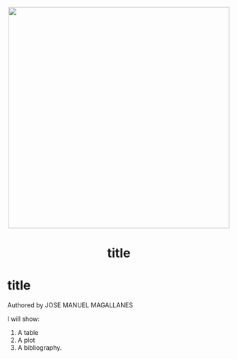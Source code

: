 <br> 
<center><img src="covid.jpg" width="500"></center>

<center><h1> title </h1></center>

# title

<div align="right">Authored by JOSE MANUEL MAGALLANES </div>


I will show:

1. A table
2. A plot
3. A bibliography.

